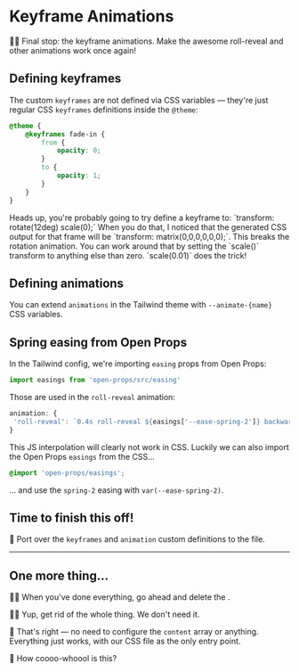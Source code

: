# Keyframe Animations

👨‍💼 Final stop: the keyframe animations. Make the awesome roll-reveal and other animations work once again!

## Defining keyframes

The custom `keyframes` are not defined via CSS variables — they're just regular CSS `keyframes` definitions inside the `@theme`:

```css
@theme {
	@keyframes fade-in {
		from {
			opacity: 0;
		}
		to {
			opacity: 1;
		}
	}
}
```

<callout-warning>
	Heads up, you're probably going to try define a keyframe to: `transform:
	rotate(12deg) scale(0);` When you do that, I noticed that the generated CSS
	output for that frame will be `transform: matrix(0,0,0,0,0,0);`. This breaks
	the rotation animation.
</callout-warning>

<callout-success>
	You can work around that by setting the `scale()` transform to anything else
	than zero. `scale(0.01)` does the trick!
</callout-success>

## Defining animations

You can extend `animations` in the Tailwind theme with `--animate-{name}` CSS variables.

## Spring easing from Open Props

In the Tailwind config, we're importing `easing` props from Open Props:

```ts filename="tailwind.config.ts"
import easings from 'open-props/src/easing'
```

Those are used in the `roll-reveal` animation:

```ts filename='tailwind.config.ts'
animation: {
 'roll-reveal': `0.4s roll-reveal ${easings['--ease-spring-2']} backwards`,
}
```

This JS interpolation will clearly not work in CSS. Luckily we can also import the Open Props `easings` from the CSS...

```css filename='src/styles/tailwind.css'
@import 'open-props/easings';
```

... and use the `spring-2` easing with `var(--ease-spring-2)`.

## Time to finish this off!

🐨 Port over the `keyframes` and `animation` custom definitions to the <InlineFile file="src/styles/tailwind.css" /> file.

---

## One more thing...

👨‍💼 When you've done everything, go ahead and delete the <InlineFile file='tailwind.config.ts' />.

👨‍💼 Yup, get rid of the whole thing. We don't need it.

🦉 That's right — no need to configure the `content` array or anything. Everything just works, with our CSS file as the only entry point.

🦉 How coooo-whoool is this?
